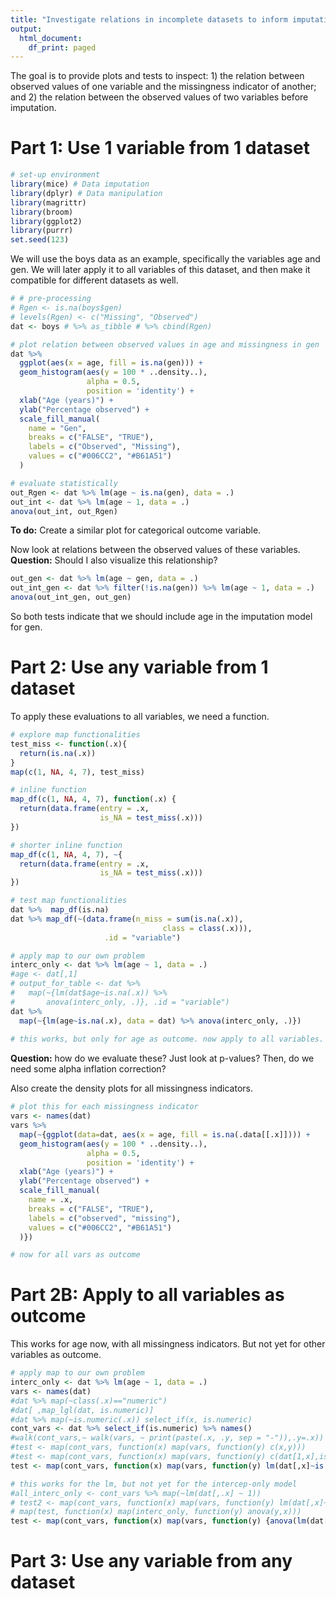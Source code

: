 ---
title: "Investigate relations in incomplete datasets to inform imputation model"
output:
  html_document:
    df_print: paged
---

The goal is to provide plots and tests to inspect: 1) the relation between observed values of one variable and the missingness indicator of another; and 2) the relation between the observed values of two variables before imputation.

# Part 1: Use 1 variable from 1 dataset

```{r echo=TRUE, message=FALSE, warning=FALSE}
# set-up environment
library(mice) # Data imputation
library(dplyr) # Data manipulation
library(magrittr)
library(broom)
library(ggplot2)
library(purrr)
set.seed(123)
```

We will use the boys data as an example, specifically the variables age and gen. We will later apply it to all variables of this dataset, and then make it compatible for different datasets as well.

```{r}
# # pre-processing
# Rgen <- is.na(boys$gen)
# levels(Rgen) <- c("Missing", "Observed")
dat <- boys # %>% as_tibble # %>% cbind(Rgen)

# plot relation between observed values in age and missingness in gen
dat %>%
  ggplot(aes(x = age, fill = is.na(gen))) +
  geom_histogram(aes(y = 100 * ..density..),
                 alpha = 0.5,
                 position = 'identity') +
  xlab("Age (years)") +
  ylab("Percentage observed") +
  scale_fill_manual(
    name = "Gen",
    breaks = c("FALSE", "TRUE"),
    labels = c("Observed", "Missing"),
    values = c("#006CC2", "#B61A51")
  )

# evaluate statistically
out_Rgen <- dat %>% lm(age ~ is.na(gen), data = .)
out_int <- dat %>% lm(age ~ 1, data = .)
anova(out_int, out_Rgen)
```

**To do:** Create a similar plot for categorical outcome variable.

Now look at relations between the observed values of these variables. **Question:** Should I also visualize this relationship?

```{r}
out_gen <- dat %>% lm(age ~ gen, data = .)
out_int_gen <- dat %>% filter(!is.na(gen)) %>% lm(age ~ 1, data = .)
anova(out_int_gen, out_gen)
```

So both tests indicate that we should include age in the imputation model for gen.

# Part 2: Use any variable from 1 dataset

To apply these evaluations to all variables, we need a function. 
```{r}
# explore map functionalities
test_miss <- function(.x){
  return(is.na(.x))
}
map(c(1, NA, 4, 7), test_miss)  

# inline function
map_df(c(1, NA, 4, 7), function(.x) {
  return(data.frame(entry = .x, 
                    is_NA = test_miss(.x)))
})

# shorter inline function
map_df(c(1, NA, 4, 7), ~{
  return(data.frame(entry = .x, 
                    is_NA = test_miss(.x)))
})

# test map functionalities
dat %>%  map_df(is.na)
dat %>% map_df(~(data.frame(n_miss = sum(is.na(.x)),
                                  class = class(.x))),
                     .id = "variable")

# apply map to our own problem
interc_only <- dat %>% lm(age ~ 1, data = .)
#age <- dat[,1]
# output_for_table <- dat %>% 
#   map(~{lm(dat$age~is.na(.x)) %>% 
#       anova(interc_only, .)}, .id = "variable")
dat %>% 
  map(~{lm(age~is.na(.x), data = dat) %>% anova(interc_only, .)})
      
# this works, but only for age as outcome. now apply to all variables.

```

**Question:** how do we evaluate these? Just look at p-values? Then, do we need some alpha inflation correction?

Also create the density plots for all missingness indicators.

```{r}
# plot this for each missingness indicator
vars <- names(dat)
vars %>%
  map(~{ggplot(data=dat, aes(x = age, fill = is.na(.data[[.x]]))) +
  geom_histogram(aes(y = 100 * ..density..),
                 alpha = 0.5,
                 position = 'identity') +
  xlab("Age (years)") +
  ylab("Percentage observed") +
  scale_fill_manual(
    name = .x,
    breaks = c("FALSE", "TRUE"),
    labels = c("observed", "missing"),
    values = c("#006CC2", "#B61A51")
  )})

# now for all vars as outcome
```
# Part 2B: Apply to all variables as outcome

This works for age now, with all missingness indicators. But not yet for other variables as outcome. 

```{r}
# apply map to our own problem
interc_only <- dat %>% lm(age ~ 1, data = .)
vars <- names(dat)
#dat %>% map(~class(.x)=="numeric")
#dat[ ,map_lgl(dat, is.numeric)]
#dat %>% map(~is.numeric(.x)) select_if(x, is.numeric)
cont_vars <- dat %>% select_if(is.numeric) %>% names()
#walk(cont_vars,~ walk(vars, ~ print(paste(.x, .y, sep = "-")),.y=.x))
#test <- map(cont_vars, function(x) map(vars, function(y) c(x,y)))
#test <- map(cont_vars, function(x) map(vars, function(y) c(dat[1,x],is.na(dat[1,y]))))
test <- map(cont_vars, function(x) map(vars, function(y) lm(dat[,x]~is.na(dat[,y]))))

# this works for the lm, but not yet for the intercep-only model
#all_interc_only <- cont_vars %>% map(~lm(dat[,.x] ~ 1))
# test2 <- map(cont_vars, function(x) map(vars, function(y) lm(dat[,x]~is.na(dat[,y])) %>% anova(interc_only[[x]], .)))
# map(test, function(x) map(interc_only, function(y) anova(y,x)))
test <- map(cont_vars, function(x) map(vars, function(y) {anova(lm(dat[,x]~1), lm(dat[,x]~is.na(dat[,y])))}))


```

# Part 3: Use any variable from any dataset
